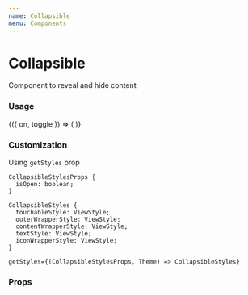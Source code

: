 ```yaml
---
name: Collapsible
menu: Components
---
```



# Collapsible

Component to reveal and hide content

### Usage

<Playground>
  <Toggle initial={false}>
    {({ on, toggle }) => (
      <Collapsible
        title={on ? 'Close collapsible' : 'Open collapsible'}
        isOpen={on}
        onOpen={toggle}
        onClose={toggle}
      >
        <Box
          marginVertical={16}
          justifyContent="center"
          alignItems="center"
          height={300}
          backgroundColor="#67c6bb"
        />
      </Collapsible>
    )}
  </Toggle>
</Playground>

### Customization

Using `getStyles` prop

```
CollapsibleStylesProps {
  isOpen: boolean;
}

CollapsibleStyles {
  touchableStyle: ViewStyle;
  outerWrapperStyle: ViewStyle;
  contentWrapperStyle: ViewStyle;
  textStyle: ViewStyle;
  iconWrapperStyle: ViewStyle;
}

getStyles={(CollapsibleStylesProps, Theme) => CollapsibleStyles}
```

### Props

<Props of={Collapsible} />
